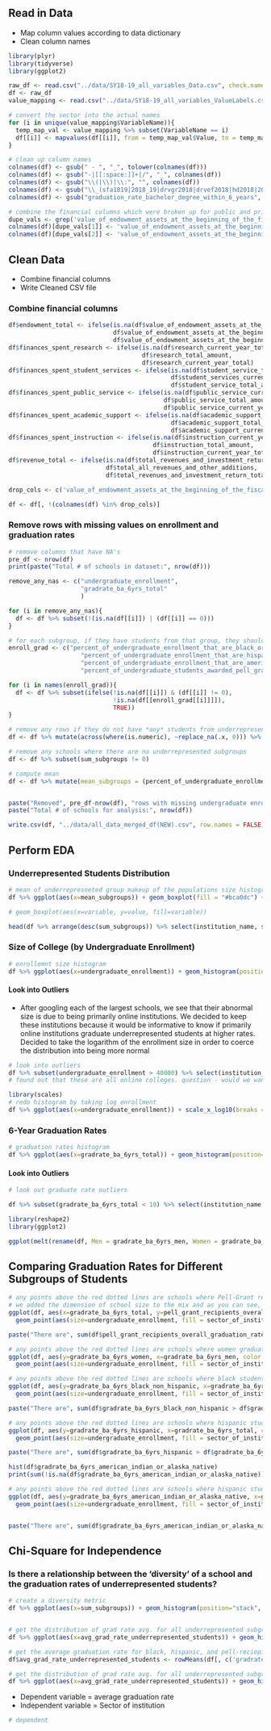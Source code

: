 
## Read in Data
* Map column values according to data dictionary
* Clean column names

```r
library(plyr)
library(tidyverse)
library(ggplot2)

raw_df <- read.csv("../data/SY18-19_all_variables_Data.csv", check.names = FALSE)
df <- raw_df
value_mapping <- read.csv("../data/SY18-19_all_variables_ValueLabels.csv")

# convert the sector into the actual names
for (i in unique(value_mapping$VariableName)){
  temp_map_val <- value_mapping %>% subset(VariableName == i)
  df[[i]] <- mapvalues(df[[i]], from = temp_map_val$Value, to = temp_map_val$ValueLabel)
}

# clean up column names
colnames(df) <- gsub(" - ", "_", tolower(colnames(df)))
colnames(df) <- gsub("-|[[:space:]]+|/", "_", colnames(df))
colnames(df) <- gsub("\\(|\\)|\\:", "", colnames(df))
colnames(df) <- gsub("\\_(sfa1819|2018_19|drvgr2018|drvef2018|hd2018|2018_ef2018d|f1819|al2019|gasb_drvf2019|ic2018).*$", "", tolower(colnames(df)))
colnames(df) <- gsub("graduation_rate_bachelor_degree_within_6_years", "gradrate_ba_6yrs", colnames(df))

# combine the financial columns which were broken up for public and private schools into one
dupe_vals <- grep('value_of_endowment_assets_at_the_beginning_of_the_fiscal_year', colnames(df))
colnames(df)[dupe_vals[1]] <- 'value_of_endowment_assets_at_the_beginning_of_the_fiscal_year1'
colnames(df)[dupe_vals[2]] <- 'value_of_endowment_assets_at_the_beginning_of_the_fiscal_year2'

```


## Clean Data
* Combine financial columns
* Write Cleaned CSV file

### Combine financial columns
```r
df$endowment_total <- ifelse(is.na(df$value_of_endowment_assets_at_the_beginning_of_the_fiscal_year1),
                             df$value_of_endowment_assets_at_the_beginning_of_the_fiscal_year2,
                             df$value_of_endowment_assets_at_the_beginning_of_the_fiscal_year1)
df$finances_spent_research <- ifelse(is.na(df$research_current_year_total),
                                     df$research_total_amount,
                                     df$research_current_year_total)
df$finances_spent_student_services <- ifelse(is.na(df$student_service_total_amount),
                                             df$student_services_current_year_total,
                                             df$student_service_total_amount)
df$finances_spent_public_service <- ifelse(is.na(df$public_service_current_year_total),
                                           df$public_service_total_amount,
                                           df$public_service_current_year_total)
df$finances_spent_academic_support <- ifelse(is.na(df$academic_support_current_year_total),
                                             df$academic_support_total_amount,
                                             df$academic_support_current_year_total)
df$finances_spent_instruction <- ifelse(is.na(df$instruction_current_year_total),
                                        df$instruction_total_amount,
                                        df$instruction_current_year_total)
df$revenue_total <- ifelse(is.na(df$total_revenues_and_investment_return_total),
                           df$total_all_revenues_and_other_additions,
                           df$total_revenues_and_investment_return_total)

drop_cols <- c('value_of_endowment_assets_at_the_beginning_of_the_fiscal_year1', 'value_of_endowment_assets_at_the_beginning_of_the_fiscal_year2', 'research_current_year_total', 'research_total_amount', 'student_service_total_amount', 'student_services_current_year_total', 'public_service_current_year_total', 'public_service_total_amount', 'academic_support_current_year_total', 'academic_support_total_amount', 'instruction_current_year_total', 'instruction_total_amount', 'total_revenues_and_investment_return_total', 'total_all_revenues_and_other_additions', '')

df <- df[, !(colnames(df) %in% drop_cols)]
```

### Remove rows with missing values on enrollment and graduation rates
```r
# remove columns that have NA's
pre_df <- nrow(df)
print(paste("Total # of schools in dataset:", nrow(df)))

remove_any_nas <- c("undergraduate_enrollment",
                    "gradrate_ba_6yrs_total"
                    )

for (i in remove_any_nas){
  df <- df %>% subset(!(is.na(df[[i]]) | (df[[i]] == 0)))
}

# for each subgroup, if they have students from that group, they should also have a graduation rate
enroll_grad <- c("percent_of_undergraduate_enrollment_that_are_black_or_african_american" = "gradrate_ba_6yrs_black_non_hispanic",
                    "percent_of_undergraduate_enrollment_that_are_hispanic_latino" = "gradrate_ba_6yrs_hispanic",
                    "percent_of_undergraduate_enrollment_that_are_american_indian_or_alaska_native" = "gradrate_ba_6yrs_american_indian_or_alaska_native",
                    "percent_of_undergraduate_students_awarded_pell_grants" = "pell_grant_recipients_overall_graduation_rate_within_150_percent_of_normal_time")

for (i in names(enroll_grad)){
  df <- df %>% subset(ifelse(!is.na(df[[i]]) & (df[[i]] != 0),
                             !is.na(df[[enroll_grad[[i]]]]),
                             TRUE))
}

# remove any rows if they do not have *any* students from underrepresented groups
df <- df %>% mutate(across(where(is.numeric), ~replace_na(.x, 0))) %>% mutate(sum_subgroups = percent_of_undergraduate_enrollment_that_are_black_or_african_american + percent_of_undergraduate_enrollment_that_are_hispanic_latino + percent_of_undergraduate_students_awarded_pell_grants + percent_of_undergraduate_enrollment_that_are_american_indian_or_alaska_native)

# remove any schools where there are no underrepresented subgroups
df <- df %>% subset(sum_subgroups != 0)

# compute mean
df <- df %>% mutate(mean_subgroups = (percent_of_undergraduate_enrollment_that_are_black_or_african_american + percent_of_undergraduate_enrollment_that_are_hispanic_latino + percent_of_undergraduate_students_awarded_pell_grants + percent_of_undergraduate_enrollment_that_are_american_indian_or_alaska_native)/4)


paste("Removed", pre_df-nrow(df), "rows with missing undergraduate enrollment and graduation rates data.")
paste("Total # of schools for analysis:", nrow(df))

write.csv(df, "../data/all_data_merged_df(NEW).csv", row.names = FALSE)

```

## Perform EDA

### Underrepresented Students Distribution
```r
# mean of underrepresneted group makeup of the populations size histogram
df %>% ggplot(aes(x=mean_subgroups)) + geom_boxplot(fill = "#bca0dc") + ggtitle("Average of Underrepresented Student Proportion of\nAll 4-Year Colleges in the United States") + xlab("Avg. % of Undergraduate Student Body Underrepresented Students") + theme_minimal() +  theme(plot.title = element_text(hjust = 0.5))

# geom_boxplot(aes(x=variable, y=value, fill=variable))

head(df %>% arrange(desc(sum_subgroups)) %>% select(institution_name, sum_subgroups))
```

### Size of College (by Undergraduate Enrollment)
```r
# enrollemnt size histogram
df %>% ggplot(aes(x=undergraduate_enrollment)) + geom_histogram(position="stack", col = "white", fill = "#bca0dc") + ggtitle("Undergraduate Enrollment Numbers for\nAll 4-Year Colleges in the United States") + xlab("Number of Undergraduates Enrolled") + ylab("# of Colleges") + geom_vline(xintercept=median(df$undergraduate_enrollment), color='#b30000') + theme_minimal() +  theme(plot.title = element_text(hjust = 0.5))
```


#### Look into Outliers
* After googling each of the largest schools, we see that their abnormal size is due to being primarily online institutions. We decided to keep these institutions because it would be informative to know if primarily online institutions graduate underrepresented students at higher rates. Decided to take the logarithm of the enrollment size in order to coerce the distribution into being more normal

```r
# look into outliers
df %>% subset(undergraduate_enrollment > 40000) %>% select(institution_name, undergraduate_enrollment, all_programs_offered_completely_via_distance_education, percent_of_undergraduate_students_enrolled_exclusively_in_distance_education_courses) %>% arrange(desc(undergraduate_enrollment))
# found out that these are all online colleges. question - would we want to include entirely online colleges? we should at least pull in that data point
```


```r
library(scales)
# redo histogram by taking log enrollment
df %>% ggplot(aes(x=undergraduate_enrollment)) + scale_x_log10(breaks = trans_breaks("log10", function(x) 10^x), labels = trans_format("log10", math_format(10^.x))) + geom_histogram(position="stack", col = "white", fill = "#bca0dc") + ggtitle("Undergraduate Enrollment Numbers for\nAll 4-Year Colleges in the United States") + xlab("Number of Undergraduates Enrolled") + ylab("# of Colleges") + geom_vline(xintercept=mean(df$undergraduate_enrollment), color='#b30000') + theme_minimal() +  theme(plot.title = element_text(hjust = 0.5))

```


### 6-Year Graduation Rates
```r
# graduation rates histogram
df %>% ggplot(aes(x=gradrate_ba_6yrs_total)) + geom_histogram(position="stack", col = "white", fill = "#a3c585", bins = 10) + ggtitle("6-Year Graduation Rates for\nAll 4-Year Colleges in the United States") + xlab("6-Year Graduation Rates (%)") + ylab("# of Colleges") + geom_vline(xintercept=mean(df$gradrate_ba_6yrs_total), color='#b30000') + theme_minimal() +  theme(plot.title = element_text(hjust = 0.5))

```
#### Look into Outliers
```r
# look out graduate rate outliers

df %>% subset(gradrate_ba_6yrs_total < 10) %>% select(institution_name, undergraduate_enrollment, sector_of_institution, institutional_category, gradrate_ba_6yrs_total, gradrate_ba_6yrs_black_non_hispanic, gradrate_ba_6yrs_white_non_hispanic)
```


```r
library(reshape2)
library(ggplot2)

ggplot(melt(rename(df, Men = gradrate_ba_6yrs_men, Women = gradrate_ba_6yrs_women), id.vars = 'unitid', measure.vars = c('Men', 'Women'))) + geom_boxplot(aes(x=variable, y=value, fill=variable)) + ggtitle("Comparing 6-Year Graduation Rates for Each Sex")  + xlab("Gender") + ylab("6-Year Graduation Rates (%)") +  geom_hline(yintercept=mean(df$gradrate_ba_6yrs_total), color='#b30000', linetype ='dashed') + theme_minimal() +  theme(plot.title = element_text(hjust = 0.5)) + scale_fill_discrete(name = 'Gender')

```

## Comparing Graduation Rates for Different Subgroups of Students
```r
# any points above the red dotted lines are schools where Pell-Grant recipients are graduating at *higher* rates than the general student body
# we added the dimension of school size to the mix and as you can see, majority of the schools where Pell-Grant recipients are graduating at much higher rates than the general student body are smaller sized schools
ggplot(df, aes(x=gradrate_ba_6yrs_total, y=pell_grant_recipients_overall_graduation_rate_within_150_percent_of_normal_time, color = sector_of_institution)) + 
  geom_point(aes(size=undergraduate_enrollment, fill = sector_of_institution), colour="white",pch=21) + geom_abline(intercept=0, slope=1, linetype='dashed', color='red') + labs(y='Pell Recipients 6-Year Graduation Rate', x='6-Year Graduation Rate All Students') + ggtitle("Comparing Overall Graduation Rates to\nPell Recipients Graduation Rates") + theme_gray() +  theme(plot.title = element_text(hjust = 0.5))

paste("There are", sum(df$pell_grant_recipients_overall_graduation_rate_within_150_percent_of_normal_time > df$gradrate_ba_6yrs_total), "schools where Pell-Grant recipients graduate at higher rates than that school's overall population.")
```

```r
# any points above the red dotted lines are schools where women graduate at higher rates than men
ggplot(df, aes(y=gradrate_ba_6yrs_women, x=gradrate_ba_6yrs_men, color = sector_of_institution)) + 
  geom_point(aes(size=undergraduate_enrollment, fill = sector_of_institution), colour="white",pch=21) + geom_abline(intercept=0, slope=1, linetype='dashed', color='red') + labs(x='6-Year Graduation Rate for Men', y='6-Year Graduation Rate for Women') + ggtitle("Comparing Graduation Rates of Men vs. Women") + theme_gray() +  theme(plot.title = element_text(hjust = 0.5))

```

```r
# any points above the red dotted lines are schools where black students graduate at higher rates than white students
ggplot(df, aes(y=gradrate_ba_6yrs_black_non_hispanic, x=gradrate_ba_6yrs_total)) + 
  geom_point(aes(size=undergraduate_enrollment, fill = sector_of_institution), colour="white", pch=21) + geom_abline(intercept=0, slope=1, linetype='dashed', color='red') + labs(x='6-Year Graduation Rate for All Students', y='6-Year Graduation Rate for Black Non-Hispanic Students') + ggtitle("Comparing Black Students' Graduation Rates\nto Each College's Total Graduation Rate") + theme_gray() +  theme(plot.title = element_text(hjust = 0.5))

paste("There are", sum(df$gradrate_ba_6yrs_black_non_hispanic > df$gradrate_ba_6yrs_total), "schools where Black students graduate at higher rates than White students.")

```

```r
# any points above the red dotted lines are schools where hispanic students graduate at higher rates than white students
ggplot(df, aes(y=gradrate_ba_6yrs_hispanic, x=gradrate_ba_6yrs_total, color = sector_of_institution)) + 
  geom_point(aes(size=undergraduate_enrollment, fill = sector_of_institution), colour="white",pch=21) + geom_abline(intercept=0, slope=1, linetype='dashed', color='red') + labs(x='6-Year Graduation Rate for All Students', y='6-Year Graduation Rate for Hispanic Students') + ggtitle("Comparing Hispanic Students' Graduation Rates\nto Each College's Total Graduation Rate") + theme_gray() +  theme(plot.title = element_text(hjust = 0.5))

paste("There are", sum(df$gradrate_ba_6yrs_hispanic > df$gradrate_ba_6yrs_total), "schools where Hispanic/Latinx students graduate at higher rates than White students.")

```


```r

hist(df$gradrate_ba_6yrs_american_indian_or_alaska_native)
print(sum(!is.na(df$gradrate_ba_6yrs_american_indian_or_alaska_native)))

# any points above the red dotted lines are schools where hispanic students graduate at higher rates than white students
ggplot(df, aes(y=gradrate_ba_6yrs_american_indian_or_alaska_native, x=gradrate_ba_6yrs_white_non_hispanic, color = sector_of_institution)) + 
  geom_point(aes(size=undergraduate_enrollment, fill = sector_of_institution), colour="white",pch=21) + geom_abline(intercept=0, slope=1, linetype='dashed', color='red') + labs(x='6-Year Graduation Rate for White Non-Hispanic Students', y='6-Year Graduation Rate for American Indian or Alaska Native (%)') + ggtitle("Comparing Graduation Rates of White and Native American Students (%)") + theme_gray() +  theme(plot.title = element_text(hjust = 0.5))


paste("There are", sum(df$gradrate_ba_6yrs_american_indian_or_alaska_native > df$gradrate_ba_6yrs_total), "schools where Native American students graduate at higher rates than White students.")


```
  
## Chi-Square for Independence
### Is there a relationship between the 'diversity' of a school and the graduation rates of underrepresented students?
```r
# create a diversity metric
df %>% ggplot(aes(x=sum_subgroups)) + geom_histogram(position="stack", col = "white", fill = "#a3c585", bins = 5) + ggtitle("Distribution of Diversity Metric") + xlab("Sum of Underrepresented Groups") + ylab("# of Colleges") + geom_vline(xintercept=median(df$sum_subgroups), color='#b30000') + theme_minimal() +  theme(plot.title = element_text(hjust = 0.5))


# get the distribution of grad rate avg. for all underrepresented subgroups
df %>% ggplot(aes(x=avg_grad_rate_underrepresented_students)) + geom_histogram(position="stack", col = "white", fill = "#a3c585", bins = 10) + ggtitle("Avg. 6-Year Graduation Rates for\nAll Underrepresented SubGroups") + xlab("6-Year Graduation Rates (%)") + ylab("# of Colleges") + geom_vline(xintercept=mean(df$avg_grad_rate_underrepresented_students), color='#b30000') + theme_minimal() +  theme(plot.title = element_text(hjust = 0.5))

# get the average graduation rate for black, hispanic, and pell-reciepients 
df$avg_grad_rate_underrepresented_students <- rowMeans(df[, c('gradrate_ba_6yrs_black_non_hispanic', 'gradrate_ba_6yrs_hispanic', 'pell_grant_recipients_overall_graduation_rate_within_150_percent_of_normal_time')])

# get the distribution of grad rate avg. for all underrepresented subgroups
df %>% ggplot(aes(x=avg_grad_rate_underrepresented_students)) + geom_histogram(position="stack", col = "white", fill = "#a3c585", bins = 10) + ggtitle("Avg. 6-Year Graduation Rates for\nAll Underrepresented SubGroups") + xlab("6-Year Graduation Rates (%)") + ylab("# of Colleges") + geom_vline(xintercept=mean(df$avg_grad_rate_underrepresented_students), color='#b30000') + theme_minimal() +  theme(plot.title = element_text(hjust = 0.5))

```
* Dependent variable = average graduation rate
* Independent variable = Sector of institution
```r
# dependent 
```


